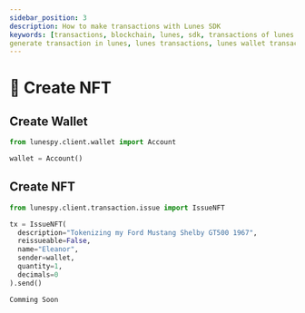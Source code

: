 ```yaml
---
sidebar_position: 3
description: How to make transactions with Lunes SDK
keywords: [transactions, blockchain, lunes, sdk, transactions of lunes sdk, lunes sdk, generate wallet,
generate transaction in lunes, lunes transactions, lunes wallet transactions]
---
```


# 👾 Create NFT

## Create Wallet

<Tabs>
  <TabItem value="Python3" label="Python3" default>

  ```python
  from lunespy.client.wallet import Account

  wallet = Account()
  ```

## Create NFT

  ```python
  from lunespy.client.transaction.issue import IssueNFT

  tx = IssueNFT(
    description="Tokenizing my Ford Mustang Shelby GT500 1967",
    reissueable=False,
    name="Eleanor",
    sender=wallet,
    quantity=1,
    decimals=0
  ).send()
  ```

  </TabItem>

  <TabItem value="JavaScript" label="JavaScript">

  ```javascript
  Comming Soon
  ```
  </TabItem>
</Tabs>
